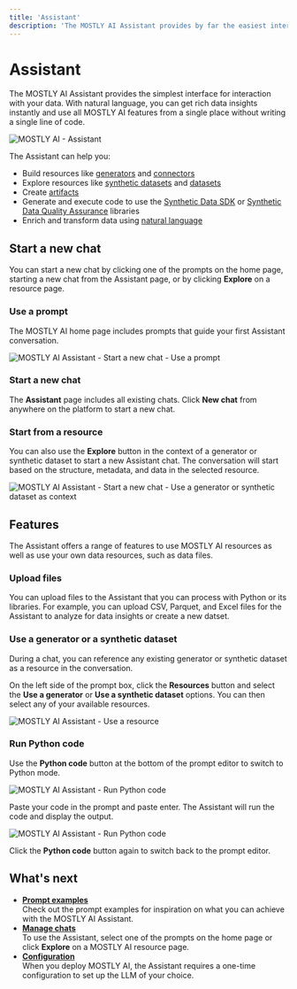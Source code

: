 ```yaml
---
title: 'Assistant'
description: 'The MOSTLY AI Assistant provides by far the easiest interaction you can have about your data. With natural language, you can get rich data insights instantly and use all MOSTLY AI features from a single place without writing a single line of code.'
---
```



# Assistant

The MOSTLY AI Assistant provides the simplest interface for interaction with your data. With natural language, you can get rich data insights instantly and use all MOSTLY AI features from a single place without writing a single line of code.

<Image src="/docimages/assistant/chat-assistant.webp" alt="MOSTLY AI - Assistant" width={800} height={400} />

The Assistant can help you:

- Build resources like [generators](../generators) and [connectors](../connectors)
- Explore resources like [synthetic datasets](../synthetic-datasets) and [datasets](../datasets)
- Create [artifacts](./artifacts)
- Generate and execute code to use the [Synthetic Data SDK](https://github.com/mostly-ai/mostlyai) or [Synthetic Data Quality Assurance](https://github.com/mostly-ai/mostlyai-qa) libraries
- Enrich and transform data using [natural language](./prompt-examples)

## Start a new chat

You can start a new chat by clicking one of the prompts on the home page, starting a new chat from the Assistant page, or by clicking **Explore** on a resource page.

### Use a prompt

The MOSTLY AI home page includes prompts that guide your first Assistant conversation.

<Image src="/docimages/assistant/assistant-start-chat-01-use-a-prompt.webp" alt="MOSTLY AI Assistant - Start a new chat - Use a prompt" width={800} height={400} />

### Start a new chat

The **Assistant** page includes all existing chats. Click **New chat** from anywhere on the platform to start a new chat.

### Start from a resource

You can also use the **Explore** button in the context of a generator or synthetic dataset to start a new Assistant chat. The conversation will start based on the structure, metadata, and data in the selected resource.

<Image src="/docimages/assistant/assistant-start-chat-03-click-explore.webp" alt="MOSTLY AI Assistant - Start a new chat - Use a generator or synthetic dataset as context" width={800} height={400} />

## Features

The Assistant offers a range of features to use MOSTLY AI resources as well as use your own data resources, such as data files.

### Upload files

You can upload files to the Assistant that you can process with Python or its libraries. For example, you can upload CSV, Parquet, and Excel files for the Assistant to analyze for data insights or create a new datset.

### Use a generator or a synthetic dataset

During a chat, you can reference any existing generator or synthetic dataset as a resource in the conversation.

On the left side of the prompt box, click the **Resources** button and select the **Use a generator** or **Use a synthetic dataset** options. You can then select any of your available resources.

<Image src="/docimages/assistant/assistant-feature-use-resource.webp" alt="MOSTLY AI Assistant - Use a resource" width={800} height={400} />

### Run Python code

Use the **Python code** button at the bottom of the prompt editor to switch to Python mode.

<Image src="/docimages/assistant/assistant-feature-run-python-code-01.webp" alt="MOSTLY AI Assistant - Run Python code" width={800} height={400} />

Paste your code in the prompt and paste enter. The Assistant will run the code and display the output.

<Image src="/docimages/assistant/assistant-feature-run-python-code-02.webp" alt="MOSTLY AI Assistant - Run Python code" width={800} height={400} />

Click the **Python code** button again to switch back to the prompt editor.

## What's next

- [**Prompt examples**](assistant/prompt-examples)<br />Check out the prompt examples for inspiration on what you can achieve with the MOSTLY AI Assistant.
- [**Manage chats**](assistant/manage-chats)<br />To use the Assistant, select one of the prompts on the home page or click **Explore** on a MOSTLY AI resource page.
- [**Configuration**](assistant/configuration)<br />When you deploy MOSTLY AI, the Assistant requires a one-time configuration to set up the LLM of your choice.
